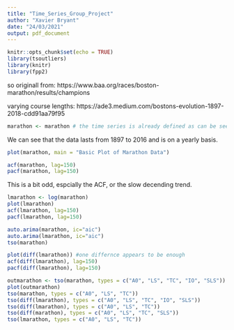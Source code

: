```yaml
---
title: "Time_Series_Group_Project"
author: "Xavier Bryant"
date: "24/03/2021"
output: pdf_document
---
```


```r
knitr::opts_chunk$set(echo = TRUE)
library(tsoutliers)
library(knitr)
library(fpp2)
```

so originall from: https://www.baa.org/races/boston-marathon/results/champions

varying course lengths: https://ade3.medium.com/bostons-evolution-1897-2018-cdd91aa79f95


```r
marathon <- marathon # the time series is already defined as can be seen below
```


We can see that the data lasts from 1897 to 2016 and is on a yearly basis.


```r
plot(marathon, main = "Basic Plot of Marathon Data")
```



```r
acf(marathon, lag=150)
pacf(marathon, lag=150)
```


This is a bit odd, espcially the ACF, or the slow decending trend.



```r
lmarathon <- log(marathon)
plot(lmarathon)
acf(lmarathon, lag=150)
pacf(lmarathon, lag=150)
```


```r
auto.arima(marathon, ic="aic")
auto.arima(lmarathon, ic="aic")
tso(marathon)
```



```r
plot(diff(lmarathon)) #one differnce appears to be enough
acf(diff(lmarathon), lag=150)
pacf(diff(lmarathon), lag=150)
```



```r
outmarathon <- tso(marathon, types = c("A0", "LS", "TC", "IO", "SLS")) #considered all the types of outlier possible
plot(outmarathon)
tso(marathon, types = c("A0", "LS", "TC"))
tso(diff(lmarathon), types = c("A0", "LS", "TC", "IO", "SLS"))
tso(diff(lmarathon), types = c("A0", "LS", "TC"))
tso(diff(marathon), types = c("A0", "LS", "TC", "SLS"))
tso(lmarathon, types = c("A0", "LS", "TC"))

```

